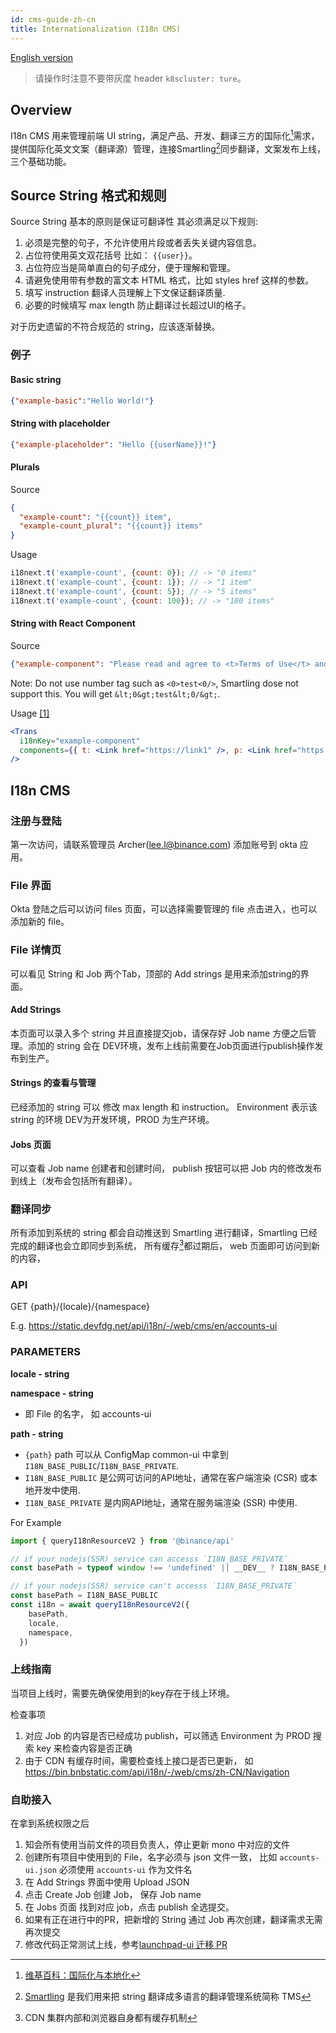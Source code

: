 ```yaml
---
id: cms-guide-zh-cn
title: Internationalization (I18n CMS)
---
```


[English version](cms-guide)

> 请操作时注意不要带灰度 header `k8scluster: ture`。

## Overview

I18n CMS 用来管理前端 UI string，满足产品、开发、翻译三方的国际化[^1]需求，
提供国际化英文文案（翻译源）管理，连接Smartling[^2]同步翻译，文案发布上线，三个基础功能。

## Source String 格式和规则

Source String 基本的原则是保证可翻译性
其必须满足以下规则:

1. 必须是完整的句子，不允许使用片段或者丢失关键内容信息。
2. 占位符使用英文双花括号 比如： `{{user}}`。
3. 占位符应当是简单直白的句子成分，便于理解和管理。
4. 请避免使用带有参数的富文本 HTML 格式，比如 styles href 这样的参数。
5. 填写 instruction 翻译人员理解上下文保证翻译质量.
6. 必要的时候填写 max length 防止翻译过长超过UI的格子。

对于历史遗留的不符合规范的 string，应该逐渐替换。

### 例子

#### Basic string

```json
{"example-basic":"Hello World!"}
```

#### String with placeholder

```json
{"example-placeholder": "Hello {{userName}}!"}
```

#### Plurals

Source

```json
{
  "example-count": "{{count}} item",
  "example-count_plural": "{{count}} items"
}
```

Usage

```javascript
i18next.t('example-count', {count: 0}); // -> "0 items"
i18next.t('example-count', {count: 1}); // -> "1 item"
i18next.t('example-count', {count: 5}); // -> "5 items"
i18next.t('example-count', {count: 100}); // -> "100 items"
```

#### String with React Component

Source

```json
{"example-component": "Please read and agree to <t>Terms of Use</t> and <p>Privacy Policy</p>"}
```

Note: Do not use number tag such as `<0>test<0/>`, Smartling dose not support this. You will get `&lt;0&gt;test&lt;0/&gt;`.

Usage [[1]](https://react.i18next.com/latest/trans-component#alternative-usage-v-11-6-0)

```jsx
<Trans
  i18nKey="example-component"
  components={{ t: <Link href="https://link1" />, p: <Link href="https://link2" /> }}
/>
```

## I18n CMS

### 注册与登陆

第一次访问，请联系管理员 Archer(lee.l@binance.com) 添加账号到 okta 应用。

### File 界面

Okta 登陆之后可以访问 files 页面，可以选择需要管理的 file 点击进入，也可以添加新的 file。

### File 详情页

可以看见 String 和 Job 两个Tab，顶部的 Add strings 是用来添加string的界面。

#### Add Strings

本页面可以录入多个 string 并且直接提交job，请保存好 Job name 方便之后管理。添加的 string 会在 DEV环境，发布上线前需要在Job页面进行publish操作发布到生产。

#### Strings 的查看与管理

已经添加的 string 可以 修改 max length 和 instruction。 Environment 表示该 string 的环境 DEV为开发环境，PROD 为生产环境。

#### Jobs 页面

可以查看 Job name 创建者和创建时间， publish 按钮可以把 Job 内的修改发布到线上（发布会包括所有翻译）。

### 翻译同步

所有添加到系统的 string 都会自动推送到 Smartling 进行翻译，Smartling 已经完成的翻译也会立即同步到系统，
所有缓存[^3]都过期后， web 页面即可访问到新的内容，

### API

GET {path}/{locale}/{namespace}

E.g. https://static.devfdg.net/api/i18n/-/web/cms/en/accounts-ui

### PARAMETERS

  **locale - string**

  **namespace - string**

  * 即 File 的名字， 如 accounts-ui

  **path - string**

  * `{path}` path 可以从 ConfigMap common-ui 中拿到 `I18N_BASE_PUBLIC`/`I18N_BASE_PRIVATE`.
  * `I18N_BASE_PUBLIC` 是公网可访问的API地址，通常在客户端渲染 (CSR) 或本地开发中使用.
  * `I18N_BASE_PRIVATE` 是内网API地址，通常在服务端渲染 (SSR) 中使用.

  For Example

```js
import { queryI18nResourceV2 } from '@binance/api'

// if your nodejs(SSR) service can accesss `I18N_BASE_PRIVATE`
const basePath = typeof window !== 'undefined' || __DEV__ ? I18N_BASE_PUBLIC : I18N_BASE_PRIVATE

// if your nodejs(SSR) service can't accesss `I18N_BASE_PRIVATE`
const basePath = I18N_BASE_PUBLIC
const i18n = await queryI18nResourceV2({
    basePath,
    locale,
    namespace,
  })

```

### 上线指南

当项目上线时，需要先确保使用到的key存在于线上环境。

检查事项

1. 对应 Job 的内容是否已经成功 publish，可以筛选 Environment 为 PROD 搜索 key 来检查内容是否正确
2. 由于 CDN 有缓存时间，需要检查线上接口是否已更新， 如 https://bin.bnbstatic.com/api/i18n/-/web/cms/zh-CN/Navigation

### 自助接入

在拿到系统权限之后

1. 知会所有使用当前文件的项目负责人，停止更新 mono 中对应的文件
2. 创建所有项目中使用到的 File，名字必须与 json 文件一致， 比如 `accounts-ui.json` 必须使用 `accounts-ui` 作为文件名
3. 在 Add Strings 界面中使用 Upload JSON
4. 点击 Create Job 创建 Job， 保存 Job name
5. 在 Jobs 页面 找到对应 job，点击 publish 全选提交。
6. 如果有正在进行中的PR，把新增的 String 通过 Job 再次创建，翻译需求无需再次提交
7. 修改代码正常测试上线，参考[launchpad-ui 迁移 PR](https://git.toolsfdg.net/mono/mono/pull/32301)


[^1]: [维基百科：国际化与本地化](https://zh.wikipedia.org/wiki/%E5%9B%BD%E9%99%85%E5%8C%96%E4%B8%8E%E6%9C%AC%E5%9C%B0%E5%8C%96)

[^2]: [Smartling](https://dashboard.smartling.com/app/accounts/057fd503/account-overview/index.html) 是我们用来把 string 翻译成多语言的翻译管理系统简称 TMS

[^3]: CDN 集群内部和浏览器自身都有缓存机制
